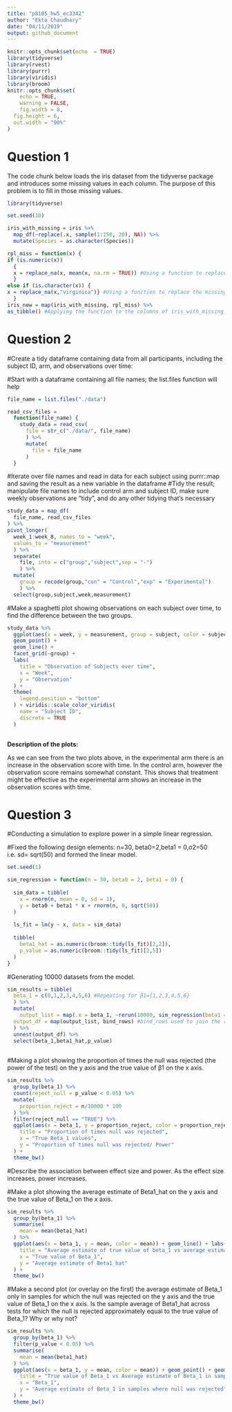 ```yaml
---
title: "p8105_hw5_ec3342"
author: "Ekta Chaudhary"
date: "04/11/2019"
output: github_document
---
```


```r

knitr::opts_chunk$set(echo  = TRUE)
library(tidyverse)
library(rvest)
library(purrr)
library(viridis)
library(broom)
knitr::opts_chunk$set(
	echo = TRUE,
	warning = FALSE,
	fig.width = 8, 
  fig.height = 6,
  out.width = "90%"
)
```
# Question 1

The code chunk below loads the iris dataset from the tidyverse package and introduces some missing values in each column. The purpose of this problem is to fill in those missing values.

```r
library(tidyverse)

set.seed(10)

iris_with_missing = iris %>% 
  map_df(~replace(.x, sample(1:150, 20), NA)) %>%
  mutate(Species = as.character(Species))
```
```r
rpl_miss = function(x) {
if (is.numeric(x))
  { 
  x = replace_na(x, mean(x, na.rm = TRUE)) #Using a function to replace the missing values of numeric variables with the mean of non-missing values
  }
else if (is.character(x)) {
x = replace_na(x,"virginica")} #Using a function to replace the missing values of character variables, with "virginica"
  }
iris_new = map(iris_with_missing, rpl_miss) %>% 
as_tibble() #Applying the function to the columns of iris_with_missing using a map statement.

```

# Question 2

#Create a tidy dataframe containing data from all participants, including the subject ID, arm, and observations over time:

#Start with a dataframe containing all file names; the list.files function will help

```r

file_name = list.files("./data")

read_csv_files = 
  function(file_name) {
    study_data = read_csv(
      file = str_c("./data/", file_name)
      ) %>%
      mutate(
        file = file_name
      )
  }

```

#Iterate over file names and read in data for each subject using purrr::map and saving the result as a new variable in the dataframe
#Tidy the result; manipulate file names to include control arm and subject ID, make sure weekly observations are “tidy”, and do any other tidying that’s necessary

```r

study_data = map_df(
  file_name, read_csv_files
) %>%
pivot_longer(
  week_1:week_8, names_to = "week",
  values_to = "measurement"
  ) %>%
  separate(
    file, into = c("group","subject",sep = "-")
    ) %>%
  mutate(
    group = recode(group,"con" = "Control","exp" = "Experimental")
    ) %>%
  select(group,subject,week,measurement)

```


#Make a spaghetti plot showing observations on each subject over time, to find the difference between the two groups.

```r

study_data %>%
  ggplot(aes(x = week, y = measurement, group = subject, color = subject)) + 
  geom_point() +
  geom_line() +
  facet_grid(~group) + 
  labs(
    title = "Observation of Subjects over time",
    x = "Week",
    y = "Observation"
  ) + 
  theme(
    legend.position = "bottom"
  ) + viridis::scale_color_viridis(
    name = "Subject ID",
    discrete = TRUE
  )
  
```

**Description of the plots:**

As we can see from the two plots above, in the experimental arm there is an increase in the observation score with time. In the control arm, however the observation score remains somewhat constant. 
This shows that treatment might be effective as the experimental arm shows an increase in the observation scores with time.

# Question 3

#Conducting a simulation to explore power in a simple linear regression.

#Fixed the following design elements: n=30, beta0=2,beta1 = 0,σ2=50 i.e. sd= sqrt(50) and formed the linear model.

```r

set.seed(1)

sim_regression = function(n = 30, beta0 = 2, beta1 = 0) {
  
  sim_data = tibble(
    x = rnorm(n, mean = 0, sd = 1),
    y = beta0 + beta1 * x + rnorm(n, 0, sqrt(50))
  )
  
  ls_fit = lm(y ~ x, data = sim_data)
  
  tibble(
    beta1_hat = as.numeric(broom::tidy(ls_fit)[2,2]),
    p_value = as.numeric(broom::tidy(ls_fit)[2,5]) 
  )
}

```

#Generating 10000 datasets from the model.

```r

sim_results = tibble(
  beta_1 = c(0,1,2,3,4,5,6) #Repeating for β1={1,2,3,4,5,6}
  ) %>%
  mutate(
    output_list = map(.x = beta_1, ~rerun(10000, sim_regression(beta1 = .x))), #Generating 10000 datasets
  output_df = map(output_list, bind_rows) #bind_rows used to join the results across each individual runs of the simulation
  ) %>% 
  unnest(output_df) %>%
  select(beta_1,beta1_hat,p_value) 
  
```

#Making a plot showing the proportion of times the null was rejected (the power of the test) on the y axis and the true value of β1 on the x axis. 

```r

sim_results %>%
  group_by(beta_1) %>%
  count(reject_null = p_value < 0.05) %>%
  mutate(
    proportion_reject = n/10000 * 100
  ) %>%
  filter(reject_null == "TRUE") %>%
  ggplot(aes(x = beta_1, y = proportion_reject, color = proportion_reject)) + geom_point() + geom_line() + labs(
    title = "Proportion of times null was rejected",
    x = "True Beta_1 values",
    y = "Proportion of times null was rejected/ Power"
  ) + 
  theme_bw()

```

#Describe the association between effect size and power.
As the effect size increases, power increases. 

#Make a plot showing the average estimate of Beta1_hat on the y axis and the true value of Beta_1 on the x axis. 

```r

sim_results %>%
  group_by(beta_1) %>%
  summarise(
    mean = mean(beta1_hat)
  ) %>%
  ggplot(aes(x = beta_1, y = mean, color = mean)) + geom_line() + labs(
    title = "Average estimate of true value of beta_1 vs average estimate of beta1_hat",
    x = "True value of Beta_1",
    y = "Average estimate of Beta1_hat"
  ) + 
  theme_bw()

```

#Make a second plot (or overlay on the first) the average estimate of Beta_1 only in samples for which the null was rejected on the y axis and the true value of Beta_1 on the x axis. Is the sample average of Beta1_hat across tests for which the null is rejected approximately equal to the true value of Beta_1? Why or why not?

```r

sim_results %>%
  group_by(beta_1) %>%
  filter(p_value < 0.05) %>%
  summarise(
    mean = mean(beta1_hat)
  ) %>%
  ggplot(aes(x = beta_1, y = mean, color = mean)) + geom_point() + geom_line() + labs(
    title = "True value of Beta_1 vs Average estimate of Beta_1 in samples where null was rejected",
    x = "Beta_1",
    y = "Average estimate of Beta_1 in samples where null was rejected"
  ) + 
  theme_bw()

```

